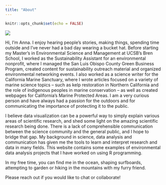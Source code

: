 ```yaml
---
title: "About"
---
```


```r
knitr::opts_chunk$set(echo = FALSE)
```

![](IMG_1716.jpg)





Hi, I'm Anna. I enjoy hearing people’s stories, making things, spending time outside and I’ve never had a bad day wearing a bucket hat. Before starting my Master’s in Environmental Science and Management at UCSB's Bren School, I worked as the Sustainability Assistant for an environmental nonprofit, where I managed the San Luis Obispo County Green Business Program, created content for sustainability outreach material and organized environmental networking events.  I also worked as a science writer for the California Marine Sanctuary, where I wrote articles focused on a variety of marine science topics -- such as kelp restoration in Northern California and the role of indigenous peoples in marine conservation -- as well as created webpages for California's Marine Protected Areas. I am a very curious person and have always had a passion for the outdoors and for communicating the importance of protecting it to the public. 

I believe data visualization can be a powerful way to simply explain various areas of scientific research, and shed some light on the amazing scientific research being done. There is a lack of comprehensible communication between the science community and the general public, and I hope to bridge that gap. My background in science, data analysis and communication has given me the tools to learn and interpret research and data in many fields. This website contains some examples of environmental data analysis projects that I have worked on using R programming.

In my free time, you can find me in the ocean, shaping surfboards, attempting to garden or hiking in the mountains with my furry friend. 

Please reach out if you would like to chat or collaborate!  